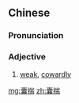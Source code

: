 ==Chinese==
{{zh-forms}}

===Pronunciation===
{{zh-pron
|m=囊揣
|c=nong4 cyun2
|cat=a
}}

===Adjective===
{{zh-adj}}

# [[weak]], [[cowardly]]

[[mg:囊揣]]
[[zh:囊揣]]